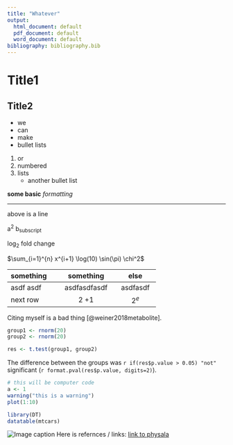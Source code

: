 ```yaml
---
title: "Whatever"
output:
  html_document: default
  pdf_document: default
  word_document: default
bibliography: bibliography.bib
---
```


# Title1 

## Title2 

 * we
 * can 
 * make 
 * bullet lists
 
 1. or
 2. numbered 
 3. lists
    * another bullet list
    
**some basic** *formatting* 

---


above is a line

a^2^ b~subscript~

log~2~ fold change

$\sum_{i=1}^{n} x^{i+1} \log(10) \sin(\pi) \chi^2$

------------------------------------------------
something               something       else
---------------- ------------------ ------------
asdf asdf           asdfasdfasdf      asdfasdf 

next row              2 +1             $2^e$
------------------------------------------------

Citing myself is a bad thing [@weiner2018metabolite].

```r
group1 <- rnorm(20)
group2 <- rnorm(20)

res <- t.test(group1, group2)
```

The difference between the groups was `r if(res$p.value > 0.05) "not"` 
significant (`r format.pval(res$p.value, digits=2)`).


```r
# this will be computer code
a <- 1
warning("this is a warning")
plot(1:10)
```


```r
library(DT)
datatable(mtcars)

```


![Image caption](physalia.png)
Here is refernces / links: [link to physala](https://physalia-courses.org)
